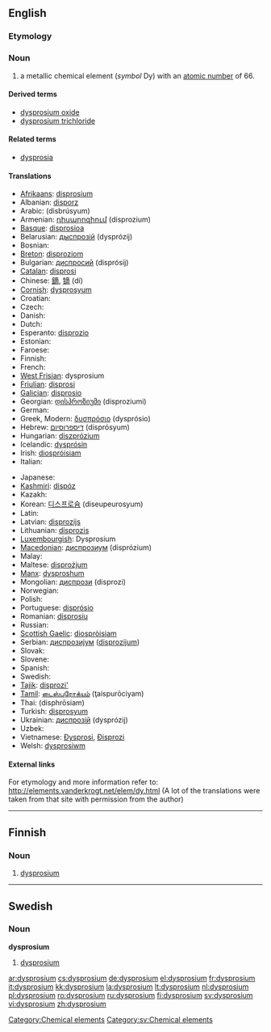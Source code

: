 {{also|Dysprosium}}
==English==
{{elements|Dy|terbium|Tb|holmium|Ho}}

===Etymology===
{{etyl|el}} {{term|δυσπρόσιτος|sc=Grek|tr=dysprositos||hard to get}}

===Noun===
{{en-noun|-}}
{{wikipedia}}

# a metallic chemical element (''symbol'' Dy) with an [[atomic number]] of 66.

====Derived terms====
* [[dysprosium oxide]]
* [[dysprosium trichloride]]

====Related terms====
* [[dysprosia]]

====Translations====
{{top}}
* [[Afrikaans]]: [[disprosium]]
* Albanian: [[disporz]]
* Arabic: {{Arab|[[ديسبروسيوم]]}} (disbrúsyum) {{m}}
* Armenian: [[դիսպրոզիում]] (disprozium)
* [[Basque]]: [[disprosioa]]
* Belarusian: [[дыспрозiй]] (dysprózij) {{m}}
* Bosnian: {{t-|bs|disprozij}}
* [[Breton]]: [[disproziom]]
* Bulgarian: [[диспросий]] (disprósij) {{m}}
* [[Catalan]]: [[disprosi]]
* Chinese: [[鏑]], [[镝]] (dí)
* [[Cornish]]: [[dysprosyum]]
* Croatian: {{t-|hr|disprozij}}
* Czech: {{t+|cs|dysprosium}}
* Danish: {{t-|da|dysprosium}}
* Dutch: {{t+|nl|dysprosium|n}}
* Esperanto: [[disprozio]]
* Estonian: {{t-|et|düsproosium}}
* Faroese: {{t-|fo|dysprosium|xs=Faroese}}
* Finnish: {{t+|fi|dysprosium}}
* French: {{t+|fr|dysprosium|m}}
* [[West Frisian]]: dysprosium
* [[Friulian]]: [[disprosi]]
* [[Galician]]: [[disprosio]]
* Georgian: [[დისპროზიუმი]] (disproziumi)
* German: {{t+|de|Dysprosium|n}}
* Greek, Modern: [[δυσπρόσιο]] (dysprósio) {{n}}
* Hebrew: [[דיספרוסיום]] (disprósyum)
* Hungarian: [[diszprózium]]
* Icelandic: [[dysprósín]]
* Irish: [[diospróisiam]]
* Italian: {{t+|it|disprosio|m}}
{{mid}}
* Japanese: {{t+|ja|ジスプロシウム|tr=jisupuroshiumu|sc=Jpan}}
* [[Kashmiri]]: [[dispóz]]
* Kazakh: {{t-|kk|диспрозий|tr=disprozii|sc=Cyrl|xs=Kazakh}}
* Korean: [[디스프로슘]] (diseupeurosyum)
* Latin: {{t+|la|dysprosium}}
* Latvian: [[disprozijs]]
* Lithuanian: [[disprozis]]
* [[Luxembourgish]]: Dysprosium
* [[Macedonian]]: [[диспрозиум]] (disprózium) {{m}}
* Malay: {{t-|ms|disprosium|xs=Malay}}
* Maltese: [[disprożjum]]
* [[Manx]]: [[dysproshum]]
* Mongolian: [[диспрози]] (disprozi)
* Norwegian: {{t-|no|dysprosium}}
* Polish: {{t+|pl|dysproz|m}}
* Portuguese: [[disprósio]] {{m}}
* Romanian: [[disprosiu]] {{n}}
* Russian: {{t+|ru|диспрозий|m|tr=disprózij|sc=Cyrl}}
* [[Scottish Gaelic]]: [[diospròisiam]]
* Serbian: [[диспрозиjум]] ([[disprozijum]]) {{m}}
* Slovak: {{t-|sk|dysprosium}}
* Slovene: {{t+|sl|disprozij}}
* Spanish: {{t+|es|disprosio|m}}
* Swedish: {{t+|sv|dysprosium}}
* [[Tajik]]: [[disprozi']]
* [[Tamil]]: [[டைஸ்புரோக்யம்]] (ţaispurōciyam)
* Thai: {{Thai|[[ดิสโพรเซียม]]}} (disphrōsiam)
* Turkish: [[disprosyum]]
* Ukrainian: [[диспрозiй]] (dysprózij) {{m}}
* Uzbek: {{t-|uz|диспрозий|tr=disproziy|sc=Cyrl|xs=Uzbek}}
* Vietnamese: [[Đysprosi]], [[Đisprozi]]
* Welsh: [[dysprosiwm]]
{{bottom}}

====External links====
For etymology and more information refer to:
http://elements.vanderkrogt.net/elem/dy.html
(A lot of the translations were taken from that site with permission from the author)

[[Category:Chemical elements]]

----

==Finnish==
{{wikipedia|lang=fi}}

===Noun===
{{fi-noun}}

# {{element|lang=fi}} [[#English|dysprosium]]

----

==Swedish==

===Noun===
{{sv-noun-unc-irreg-n|2=dysprosiumet}}
'''dysprosium''' {{n}}

# [[#English|dysprosium]]

[[Category:sv:Chemical elements]]

[[ar:dysprosium]]
[[cs:dysprosium]]
[[de:dysprosium]]
[[el:dysprosium]]
[[fr:dysprosium]]
[[it:dysprosium]]
[[kk:dysprosium]]
[[la:dysprosium]]
[[lt:dysprosium]]
[[nl:dysprosium]]
[[pl:dysprosium]]
[[ro:dysprosium]]
[[ru:dysprosium]]
[[fi:dysprosium]]
[[sv:dysprosium]]
[[vi:dysprosium]]
[[zh:dysprosium]]